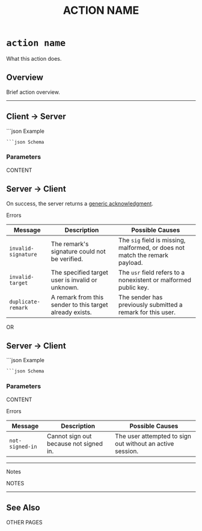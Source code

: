 ﻿---
title: "ACTION NAME"
---

# `action name`

What this action does.

## Overview

Brief action overview.

---

## Client → Server

<CodeGroup>
```json Example

```
```json Schema

```
</CodeGroup>

### Parameters

<ParamField body="NAME" type="TYPE" required>
    CONTENT
</ParamField>

## Server → Client

On success, the server returns a [generic acknowledgment](/protocol/targets/generic-ack.mdx).

<Danger>Errors</Danger>

| Message             | Description                                              | Possible Causes                                                              |
|---------------------|----------------------------------------------------------|------------------------------------------------------------------------------|
| `invalid-signature` | The remark's signature could not be verified.            | The `sig` field is missing, malformed, or does not match the remark payload. |
| `invalid-target`    | The specified target user is invalid or unknown.         | The `usr` field refers to a nonexistent or malformed public key.             |
| `duplicate-remark`  | A remark from this sender to this target already exists. | The sender has previously submitted a remark for this user.                  |






OR




## Server → Client

<CodeGroup>
```json Example

```
```json Schema

```
</CodeGroup>

### Parameters

<ParamField body="NAME" type="TYPE" required>
    CONTENT
</ParamField>


<Danger>Errors</Danger>

| Message         | Description                            | Possible Causes                                           |
|-----------------|----------------------------------------|-----------------------------------------------------------|
| `not-signed-in` | Cannot sign out because not signed in. | The user attempted to sign out without an active session. |

---

<Note>Notes</Note>

NOTES

---

## See Also

OTHER PAGES

